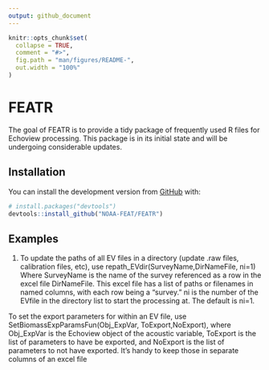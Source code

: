 ```yaml
---
output: github_document
---
```


<!-- README.md is generated from README.Rmd. Please edit that file -->

```r
knitr::opts_chunk$set(
  collapse = TRUE,
  comment = "#>",
  fig.path = "man/figures/README-",
  out.width = "100%"
)
```

# FEATR

<!-- badges: start -->
<!-- badges: end -->

The goal of FEATR is to provide a tidy package of frequently used R files for Echoview processing.  This package is in its initial state and will be undergoing considerable updates.

## Installation

You can install the development version from [GitHub](https://github.com/) with:

``` r
# install.packages("devtools")
devtools::install_github("NOAA-FEAT/FEATR")
```
## Examples

1) To update the paths of all EV files in a directory (update .raw files, calibration files, etc), use
repath_EVdir(SurveyName,DirNameFile, ni=1)
Where SurveyName is the name of the survey referenced as a row in the excel file DirNameFile. This excel file has a list of paths or filenames in named columns, with each row being a "survey."  ni is the number of the EVfile in the directory list to start the processing at. The default is ni=1. 

To set the export parameters for within an EV file, use SetBiomassExpParamsFun(Obj_ExpVar, ToExport,NoExport), where Obj_ExpVar is the Echoview object of the acoustic variable, ToExport is the list of parameters to have be exported, and NoExport is the list of parameters to not have exported. It's handy to keep those in separate columns of an excel file

